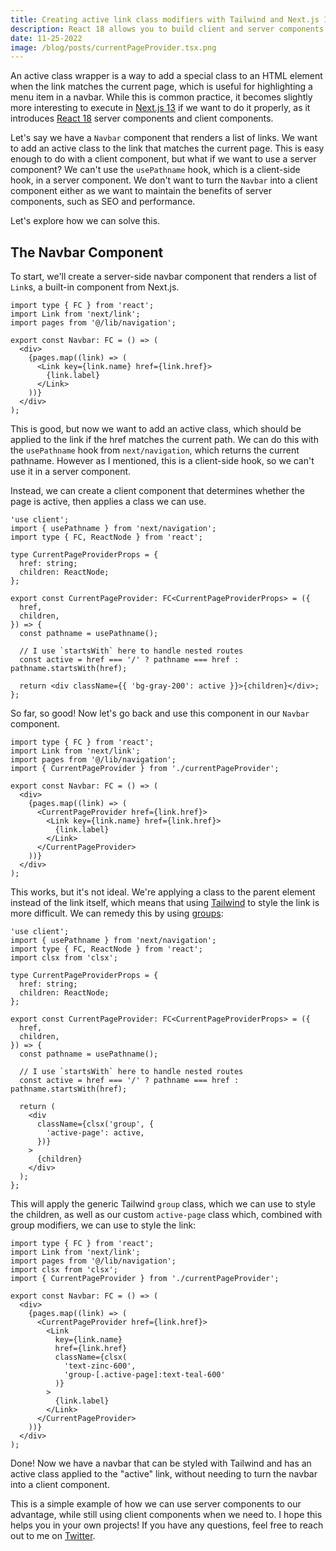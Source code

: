 ```yaml
---
title: Creating active link class modifiers with Tailwind and Next.js 13
description: React 18 allows you to build client and server components, which can be tricky for adding client-based styles to elements.
date: 11-25-2022
image: /blog/posts/currentPageProvider.tsx.png
---
```


An active class wrapper is a way to add a special class to an HTML element when the link matches the current page, which is useful for highlighting a menu item in a navbar. While this is common practice, it becomes slightly more interesting to execute in [Next.js 13](https://nextjs.org/blog/next-13) if we want to do it properly, as it introduces [React 18](https://reactjs.org/blog/2022/03/29/react-v18.html) server components and client components.

Let's say we have a `Navbar` component that renders a list of links. We want to add an active class to the link that matches the current page. This is easy enough to do with a client component, but what if we want to use a server component? We can't use the `usePathname` hook, which is a client-side hook, in a server component. We don't want to turn the `Navbar` into a client component either as we want to maintain the benefits of server components, such as SEO and performance.

Let's explore how we can solve this.

## The Navbar Component

To start, we'll create a server-side navbar component that renders a list of `Link`s, a built-in component from Next.js.

```tsx title="navbar/index.tsx"
import type { FC } from 'react';
import Link from 'next/link';
import pages from '@/lib/navigation';

export const Navbar: FC = () => (
  <div>
    {pages.map((link) => (
      <Link key={link.name} href={link.href}>
        {link.label}
      </Link>
    ))}
  </div>
);
```

This is good, but now we want to add an active class, which should be applied to the link if the href matches the current path. We can do this with the `usePathname` hook from `next/navigation`, which returns the current pathname. However as I mentioned, this is a client-side hook, so we can't use it in a server component.

Instead, we can create a client component that determines whether the page is active, then applies a class we can use.

```tsx title="navbar/currentPageProvider.tsx"
'use client';
import { usePathname } from 'next/navigation';
import type { FC, ReactNode } from 'react';

type CurrentPageProviderProps = {
  href: string;
  children: ReactNode;
};

export const CurrentPageProvider: FC<CurrentPageProviderProps> = ({
  href,
  children,
}) => {
  const pathname = usePathname();

  // I use `startsWith` here to handle nested routes
  const active = href === '/' ? pathname === href : pathname.startsWith(href);

  return <div className={{ 'bg-gray-200': active }}>{children}</div>;
};
```

So far, so good! Now let's go back and use this component in our `Navbar` component.

```tsx title="navbar/index.tsx" {4,9,13}
import type { FC } from 'react';
import Link from 'next/link';
import pages from '@/lib/navigation';
import { CurrentPageProvider } from './currentPageProvider';

export const Navbar: FC = () => (
  <div>
    {pages.map((link) => (
      <CurrentPageProvider href={link.href}>
        <Link key={link.name} href={link.href}>
          {link.label}
        </Link>
      </CurrentPageProvider>
    ))}
  </div>
);
```

This works, but it's not ideal. We're applying a class to the parent element instead of the link itself, which means that using [Tailwind](https://tailwindcss.com/) to style the link is more difficult. We can remedy this by using [groups](https://tailwindcss.com/docs/hover-focus-and-other-states):

```tsx title="navbar/currentPageProvider.tsx" {4,22-24}
'use client';
import { usePathname } from 'next/navigation';
import type { FC, ReactNode } from 'react';
import clsx from 'clsx';

type CurrentPageProviderProps = {
  href: string;
  children: ReactNode;
};

export const CurrentPageProvider: FC<CurrentPageProviderProps> = ({
  href,
  children,
}) => {
  const pathname = usePathname();

  // I use `startsWith` here to handle nested routes
  const active = href === '/' ? pathname === href : pathname.startsWith(href);

  return (
    <div
      className={clsx('group', {
        'active-page': active,
      })}
    >
      {children}
    </div>
  );
};
```

This will apply the generic Tailwind `group` class, which we can use to style the children, as well as our custom `active-page` class which, combined with group modifiers, we can use to style the link:

```tsx title="navbar/index.tsx" {4,14-17}
import type { FC } from 'react';
import Link from 'next/link';
import pages from '@/lib/navigation';
import clsx from 'clsx';
import { CurrentPageProvider } from './currentPageProvider';

export const Navbar: FC = () => (
  <div>
    {pages.map((link) => (
      <CurrentPageProvider href={link.href}>
        <Link
          key={link.name}
          href={link.href}
          className={clsx(
            'text-zinc-600',
            'group-[.active-page]:text-teal-600'
          )}
        >
          {link.label}
        </Link>
      </CurrentPageProvider>
    ))}
  </div>
);
```

Done! Now we have a navbar that can be styled with Tailwind and has an active class applied to the "active" link, without needing to turn the navbar into a client component.

This is a simple example of how we can use server components to our advantage, while still using client components when we need to. I hope this helps you in your own projects! If you have any questions, feel free to reach out to me on [Twitter](https://twitter.com/haydenbleasel).
